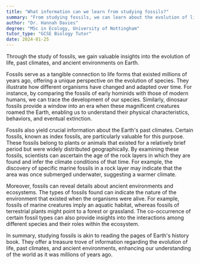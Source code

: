 ```yaml
---
title: "What information can we learn from studying fossils?"
summary: "From studying fossils, we can learn about the evolution of life, past climates, and ancient environments on Earth."
author: "Dr. Hannah Davies"
degree: "MSc in Ecology, University of Nottingham"
tutor_type: "GCSE Biology Tutor"
date: 2024-01-25
---
```


Through the study of fossils, we gain valuable insights into the evolution of life, past climates, and ancient environments on Earth.

Fossils serve as a tangible connection to life forms that existed millions of years ago, offering a unique perspective on the evolution of species. They illustrate how different organisms have changed and adapted over time. For instance, by comparing the fossils of early hominids with those of modern humans, we can trace the development of our species. Similarly, dinosaur fossils provide a window into an era when these magnificent creatures roamed the Earth, enabling us to understand their physical characteristics, behaviors, and eventual extinction.

Fossils also yield crucial information about the Earth's past climates. Certain fossils, known as index fossils, are particularly valuable for this purpose. These fossils belong to plants or animals that existed for a relatively brief period but were widely distributed geographically. By examining these fossils, scientists can ascertain the age of the rock layers in which they are found and infer the climate conditions of that time. For example, the discovery of specific marine fossils in a rock layer may indicate that the area was once submerged underwater, suggesting a warmer climate.

Moreover, fossils can reveal details about ancient environments and ecosystems. The types of fossils found can indicate the nature of the environment that existed when the organisms were alive. For example, fossils of marine creatures imply an aquatic habitat, whereas fossils of terrestrial plants might point to a forest or grassland. The co-occurrence of certain fossil types can also provide insights into the interactions among different species and their roles within the ecosystem.

In summary, studying fossils is akin to reading the pages of Earth's history book. They offer a treasure trove of information regarding the evolution of life, past climates, and ancient environments, enhancing our understanding of the world as it was millions of years ago.
    
